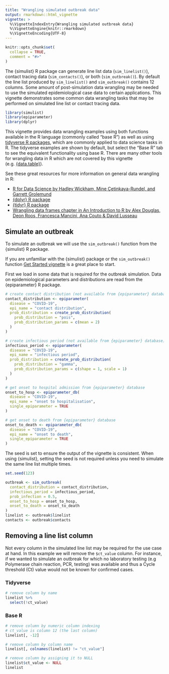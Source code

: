 ```yaml
---
title: "Wrangling simulated outbreak data"
output: rmarkdown::html_vignette
vignette: >
  %\VignetteIndexEntry{Wrangling simulated outbreak data}
  %\VignetteEngine{knitr::rmarkdown}
  %\VignetteEncoding{UTF-8}
---
```


```r
knitr::opts_chunk$set(
  collapse = TRUE,
  comment = "#>"
)
```

The {simulist} R package can generate line list data (`sim_linelist()`), contact tracing data (`sim_contacts()`), or both (`sim_outbreak()`). By default the line list produced by `sim_linelist()` and `sim_outbreak()` contains 12 columns. Some amount of post-simulation data wrangling may be needed to use the simulated epidemiological case data to certain applications. This vignette demonstrates some common data wrangling tasks that may be performed on simulated line list or contact tracing data.

```r
library(simulist)
library(epiparameter)
library(dplyr)
```

This vignette provides data wrangling examples using both functions available in the R language (commonly called "base R") as well as using [tidyverse R packages](https://www.tidyverse.org/), which are commonly applied to data science tasks in R. The tidyverse examples are shown by default, but select the "Base R" tab to see the equivalent functionality using base R. There are many other tools for wrangling data in R which are not covered by this vignette (e.g. [{data.table}](https://rdatatable.gitlab.io/data.table/)).

::: {.alert .alert-info}
See these great resources for more information on general data wrangling in R:

* [R for Data Science by Hadley Wickham, Mine Çetinkaya-Rundel, and Garrett Grolemund](https://r4ds.hadley.nz/)
* [{dplyr} R package](https://dplyr.tidyverse.org/)
* [{tidyr} R package](https://github.com/tidyverse/tidyr)
* [Wrangling data frames chapter in An Introduction to R by Alex Douglas, Deon Roos, Francesca Mancini, Ana Couto & David Lusseau](https://intro2r.com/wrangling-data-frames.html)
:::

## Simulate an outbreak

To simulate an outbreak we will use the `sim_outbreak()` function from the {simulist} R package.

::: {.alert .alert-info}
If you are unfamiliar with the {simulist} package or the `sim_outbreak()` function [Get Started vignette](simulist.html) is a great place to start.
:::

First we load in some data that is required for the outbreak simulation. Data on epidemiological parameters and distributions are read from the {epiparameter} R package.

```r
# create contact distribution (not available from {epiparameter} database)
contact_distribution <- epiparameter(
  disease = "COVID-19",
  epi_name = "contact distribution",
  prob_distribution = create_prob_distribution(
    prob_distribution = "pois",
    prob_distribution_params = c(mean = 2)
  )
)

# create infectious period (not available from {epiparameter} database)
infectious_period <- epiparameter(
  disease = "COVID-19",
  epi_name = "infectious period",
  prob_distribution = create_prob_distribution(
    prob_distribution = "gamma",
    prob_distribution_params = c(shape = 1, scale = 1)
  )
)

# get onset to hospital admission from {epiparameter} database
onset_to_hosp <- epiparameter_db(
  disease = "COVID-19",
  epi_name = "onset to hospitalisation",
  single_epiparameter = TRUE
)

# get onset to death from {epiparameter} database
onset_to_death <- epiparameter_db(
  disease = "COVID-19",
  epi_name = "onset to death",
  single_epiparameter = TRUE
)
```

The seed is set to ensure the output of the vignette is consistent. When using {simulist}, setting the seed is not required unless you need to simulate the same line list multiple times.

```r
set.seed(123)
```

```r
outbreak <- sim_outbreak(
  contact_distribution = contact_distribution,
  infectious_period = infectious_period,
  prob_infection = 0.5,
  onset_to_hosp = onset_to_hosp,
  onset_to_death = onset_to_death
)
linelist <- outbreak$linelist
contacts <- outbreak$contacts
```

## Removing a line list column {.tabset}

Not every column in the simulated line list may be required for the use case at hand. In this example we will remove the `$ct_value` column. For instance, if we wanted to simulate an outbreak for which no laboratory testing (e.g Polymerase chain reaction, PCR, testing) was available and thus a Cycle threshold (Ct) value would not be known for confirmed cases.

### Tidyverse

```r
# remove column by name
linelist %>%
  select(!ct_value)
```

### Base R

```r
# remove column by numeric column indexing
# ct_value is column 12 (the last column)
linelist[, -12]

# remove column by column name
linelist[, colnames(linelist) != "ct_value"]

# remove column by assigning it to NULL
linelist$ct_value <- NULL
linelist
```

## {-}
